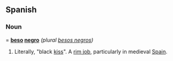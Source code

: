 ==Spanish==
===Noun====
'''[[beso]] [[negro]]''' ''(plural [[besos negros]])''
#Literally, "black [[kiss]]". A [[rim job]], particularly in medieval [[Spain]].